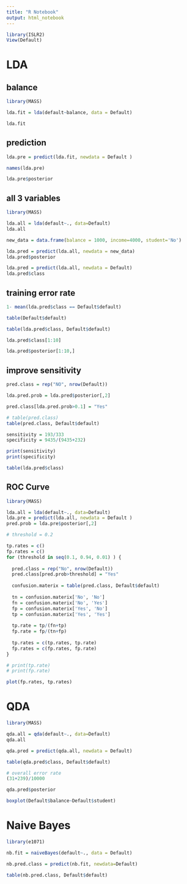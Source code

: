 ---
title: "R Notebook"
output: html_notebook
---
```{r}
library(ISLR2)
View(Default)

```

# LDA

## balance
```{r}
library(MASS)

lda.fit = lda(default~balance, data = Default)

lda.fit
```
## prediction
```{r}
lda.pre = predict(lda.fit, newdata = Default )

names(lda.pre)
```

```{r}
lda.pre$posterior
```

## all 3 variables
```{r}
library(MASS)

lda.all = lda(default~., data=Default)
lda.all
```

```{r}
new_data = data.frame(balance = 1000, income=4000, student='No')

lda.pred = predict(lda.all, newdata = new_data)
lda.pred$posterior
```

```{r}
lda.pred = predict(lda.all, newdata = Default)
lda.pred$class 
```

## training error rate
```{r}
1- mean(lda.pred$class == Default$default)
```
```{r}
table(Default$default)
```
```{r}
table(lda.pred$class, Default$default)
```
```{r}
lda.pred$class[1:10]

lda.pred$posterior[1:10,]
```

## improve sensitivity
```{r}
pred.class = rep("NO", nrow(Default))

lda.pred.prob = lda.pred$posterior[,2]

pred.class[lda.pred.prob>0.1] = "Yes"

# table(pred.class)
table(pred.class, Default$default)
```
```{r}
sensitivity = 193/333
specificity = 9435/(9435+232)

print(sensitivity)
print(specificity)
```

```{r}
table(lda.pred$class)
```

## ROC Curve

```{r}
library(MASS)

lda.all = lda(default~., data=Default)
lda.pre = predict(lda.all, newdata = Default )
pred.prob = lda.pre$posterior[,2]

# threshold = 0.2

tp.rates = c()
fp.rates = c()
for (threshold in seq(0.1, 0.94, 0.01) ) {
  
  pred.class = rep("No", nrow(Default))
  pred.class[pred.prob>threshold] = "Yes"
  
  confusion.materix = table(pred.class, Default$default)
  
  tn = confusion.materix['No', 'No']
  fn = confusion.materix['No', 'Yes']
  fp = confusion.materix['Yes', 'No']
  tp = confusion.materix['Yes', 'Yes']
  
  tp.rate = tp/(fn+tp)
  fp.rate = fp/(tn+fp)
  
  tp.rates = c(tp.rates, tp.rate)
  fp.rates = c(fp.rates, fp.rate)
}

# print(tp.rate)
# print(fp.rate)
```

```{r}
plot(fp.rates, tp.rates)
```

# QDA
```{r}
library(MASS)

qda.all = qda(default~., data=Default)
qda.all
```
```{r}
qda.pred = predict(qda.all, newdata = Default)
```

```{r}
table(qda.pred$class, Default$default)
```
```{r}
# overall error rate
(31+239)/10000

```
```{r}
qda.pred$posterior
```

```{r}
boxplot(Default$balance~Default$student)
```

# Naive Bayes
```{r}
library(e1071)

nb.fit = naiveBayes(default~., data = Default)

nb.pred.class = predict(nb.fit, newdata=Default)
```

```{r}
table(nb.pred.class, Default$default)
```






